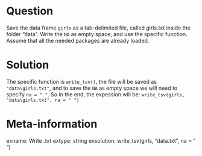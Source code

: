 Question
========

Save the data frame `girls` as a tab-delimited file, called girls.txt inside the folder "data". Write the `NA` as empty space, and use the specific function. Assume that all the needed packages are already loaded.

Solution
========
The specific function is `write_tsv()`, the file will be saved as `"data\girls.txt"`, and to save the `NA` as empty space we will need to specify `na = " "`. So in the end, the expession will be: `write_tsv(girls, "data\girls.txt", na = " ")`


Meta-information
================
exname: Write .txt
extype: string
exsolution: write_tsv(girls, "data\girls.txt", na = " ")
